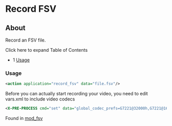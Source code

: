 
# Record FSV 

 

## About

Record an FSV file.

Click here to expand Table of Contents

* 1 [Usage](#usage)

### Usage

```xml
<action application="record_fsv" data="file.fsv"/>
```

Before you can actually start recording your video, you need to edit vars.xml to include video codecs

```xml
<X-PRE-PROCESS cmd="set" data="global_codec_prefs=G7221@32000h,G7221@16000h,G722,PCMU,PCMA,GSM,H263,H263-1998"/>
```

Found in [mod\_fsv](../mod_fsv_6587435.mdx#about)


